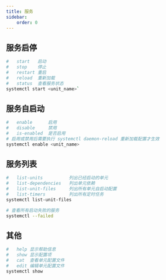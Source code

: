 ```yaml
---
title: 服务
sidebar:
    order: 0
---
```


## 服务启停

```bash
#   start   启动
#   stop    停止
#   restart 重启
#   reload  重新加载
#   status  查看服务状态
systemctl start <unit_name>`
```

## 服务自启动

```bash
#   enable      启用
#   disable     禁用
#   is-enabled  是否启用
# 启用或禁用后需要执行 systemctl daemon-reload 重新加载配置才生效
systemctl enable <unit_name>
```

## 服务列表

```bash
#   list-units          列出已经启动的单元
#   list-dependencies   列出单元依赖
#   list-unit-files     列出所有单元自启动配置
#   list-timers         列出所有定时任务
systemctl list-unit-files

# 查看所有启动失败的服务
systemctl --failed
```

## 其他

```bash
#   help 显示帮助信息
#   show 显示配置项
#   cat  查看单元配置文件
#   edit 编辑单元配置文件
systemctl show
```
